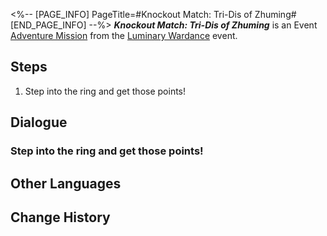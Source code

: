 <%-- [PAGE_INFO]
PageTitle=#Knockout Match: Tri-Dis of Zhuming#
[END_PAGE_INFO] --%>
{{Stub|Dialogue.}}
{{Mission Infobox
|id            = 8025136
|title         = 
|image         = <!--Mission Knockout Match Tri-Dis of Zhuming.png-->
|type          = Adventure
|event_name    = Luminary Wardance
|chapter       = Luminary Wardance
|requirements  = {{subst:void|<!--Unknown: {"Type":"Manual"}-->}}
|summary       = <!--official mission summary from Fate's Atlas-->
|characters    = Carmella; Luka; Trailblazer
|startLocation = [[The Xianzhou Luofu]] - [[Skysplitter]]
|world         = The Xianzhou Luofu
|area          = Skysplitter
|prev          = 
|next          = Even When Cheers Fade: Chapter 2
|rewards       = Wardance Sword Badge*5
}}
'''''Knockout Match: Tri-Dis of Zhuming''''' is an Event [[Adventure Mission]] from the [[Luminary Wardance]] event.

==Steps==
# Step into the ring and get those points!

<!--
==Gameplay Notes==

--><!--
==Trial Character==

-->
==Dialogue==
{{Stub Dialogue}}
===Step into the ring and get those points!{{subst:void|<!--802513601-->}}===
{{Mission Description|type=adventure|location=Skysplitter|The rules of the Knockout Matches are easy &mdash; Just defeat opponents and win points<br />Contestant Luka just needs to do three things: Win, win, and keep winning!}}
{{Dialogue Start}}
:{{tx}}
{{Dialogue End}}

==Other Languages==
{{Other Languages
|en   = Knockout Match: Tri-Dis of Zhuming
|zhs  = 叩关赛•朱明三不
|zht  = 叩關賽•朱明三不
|ja   = 予選・朱明三武
|ko   = 예선전•주명삼불
|es   = Combate de cualificación: Los Tres D. Negados del Zhuming
|fr   = Match de qualification&nbsp;: Les Trois D du Zhuming
|ru   = Отборочный матч - ТриО из Чжумина
|th   = รอบคัดเลือก: สามส. แห่ง Zhuming
|vi   = Giải Đấu Loại: Bộ Tam D.Zhuming
|de   = Qualifikationskampf: Zhuming-Trio
|id   = Pertandingan Knockout: Bersatu Zhuming Runtuh
|pt   = Partida Eliminatória: Trinterdito de Zhuming
}}

==Change History==
{{Change History|2.5}}
